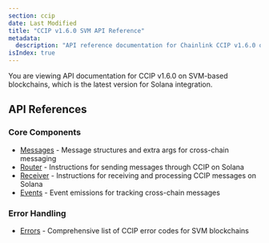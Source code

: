 ```yaml
---
section: ccip
date: Last Modified
title: "CCIP v1.6.0 SVM API Reference"
metadata:
  description: "API reference documentation for Chainlink CCIP v1.6.0 on SVM-based blockchains like Solana. Includes message structures, router functionality, events, and error handling for cross-chain interoperability."
isIndex: true
---
```



<Aside type="note">
  You are viewing API documentation for CCIP v1.6.0 on SVM-based blockchains, which is the latest version for Solana
  integration.
</Aside>

## API References

### Core Components

- [Messages](/ccip/api-reference/svm/v1.6.0/messages) - Message structures and extra args for cross-chain messaging
- [Router](/ccip/api-reference/svm/v1.6.0/router) - Instructions for sending messages through CCIP on Solana
- [Receiver](/ccip/api-reference/svm/v1.6.0/receiver) - Instructions for receiving and processing CCIP messages on Solana
- [Events](/ccip/api-reference/svm/v1.6.0/events) - Event emissions for tracking cross-chain messages

### Error Handling

- [Errors](/ccip/api-reference/svm/v1.6.0/errors) - Comprehensive list of CCIP error codes for SVM blockchains
